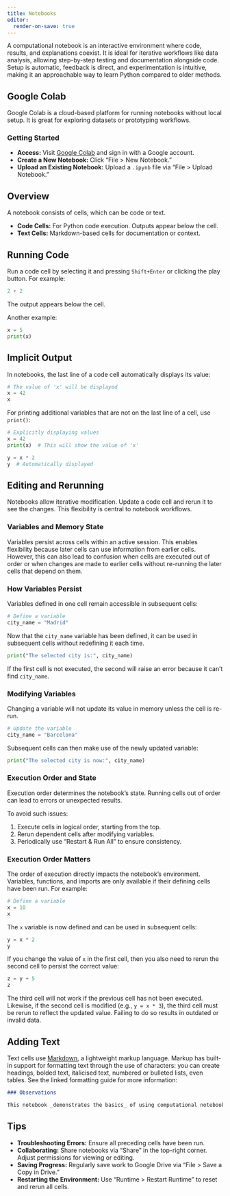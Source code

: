 ```yaml
---
title: Notebooks
editor:
  render-on-save: true
---
```


A computational notebook is an interactive environment where code, results, and explanations coexist. It is ideal for iterative workflows like data analysis, allowing step-by-step testing and documentation alongside code. Setup is automatic, feedback is direct, and experimentation is intuitive, making it an approachable way to learn Python compared to older methods.

## Google Colab

Google Colab is a cloud-based platform for running notebooks without local setup. It is great for exploring datasets or prototyping workflows.

### Getting Started

- **Access:** Visit [Google Colab](https://colab.research.google.com/) and sign in with a Google account.
- **Create a New Notebook:** Click "File > New Notebook."
- **Upload an Existing Notebook:** Upload a `.ipynb` file via "File > Upload Notebook."

## Overview

A notebook consists of cells, which can be code or text.

- **Code Cells:** For Python code execution. Outputs appear below the cell.
- **Text Cells:** Markdown-based cells for documentation or context.

## Running Code

Run a code cell by selecting it and pressing `Shift+Enter` or clicking the play button. For example:

```python
2 + 2
```

The output appears below the cell.

Another example:

```python
x = 5
print(x)
```

## Implicit Output

In notebooks, the last line of a code cell automatically displays its value:

```python
# The value of 'x' will be displayed
x = 42
x
```

For printing additional variables that are not on the last line of a cell, use `print()`:

```python
# Explicitly displaying values
x = 42
print(x)  # This will show the value of 'x'

y = x * 2
y  # Automatically displayed
```

## Editing and Rerunning

Notebooks allow iterative modification. Update a code cell and rerun it to see the changes. This flexibility is central to notebook workflows.

### Variables and Memory State

Variables persist across cells within an active session. This enables flexibility because later cells can use information from earlier cells. However, this can also lead to confusion when cells are executed out of order or when changes are made to earlier cells without re-running the later cells that depend on them.

### How Variables Persist

Variables defined in one cell remain accessible in subsequent cells:

```python
# Define a variable
city_name = "Madrid"
```

Now that the `city_name` variable has been defined, it can be used in subsequent cells without redefining it each time.

```python
print("The selected city is:", city_name)
```

If the first cell is not executed, the second will raise an error because it can't find `city_name`.

### Modifying Variables

Changing a variable will not update its value in memory unless the cell is re-run.

```python
# Update the variable
city_name = "Barcelona"
```

Subsequent cells can then make use of the newly updated variable:

```python
print("The selected city is now:", city_name)
```

### Execution Order and State

Execution order determines the notebook's state. Running cells out of order can lead to errors or unexpected results.

To avoid such issues:

1. Execute cells in logical order, starting from the top.
2. Rerun dependent cells after modifying variables.
3. Periodically use "Restart & Run All" to ensure consistency.

### Execution Order Matters

The order of execution directly impacts the notebook's environment. Variables, functions, and imports are only available if their defining cells have been run. For example:

```python
# Define a variable
x = 10
x
```

The `x` variable is now defined and can be used in subsequent cells:

```python
y = x * 2
y
```

If you change the value of `x` in the first cell, then you also need to rerun the second cell to persist the correct value:

```python
z = y + 5
z
```

The third cell will not work if the previous cell has not been executed.
Likewise, if the second cell is modified (e.g., `y = x * 3`), the third cell must be rerun to reflect the updated value. Failing to do so results in outdated or invalid data.

## Adding Text

Text cells use [Markdown](https://www.markdownguide.org/basic-syntax/), a lightweight markup language. Markup has built-in support for formatting text through the use of characters: you can create headings, bolded text, italicised text, numbered or bulleted lists, even tables. See the linked formatting guide for more information:

```markdown
### Observations

This notebook _demonstrates the basics_ of using computational notebooks for interactive **coding** and **documentation**.
```

## Tips

- **Troubleshooting Errors:** Ensure all preceding cells have been run.
- **Collaborating:** Share notebooks via "Share" in the top-right corner. Adjust permissions for viewing or editing.
- **Saving Progress:** Regularly save work to Google Drive via "File > Save a Copy in Drive."
- **Restarting the Environment:** Use "Runtime > Restart Runtime" to reset and rerun all cells.

